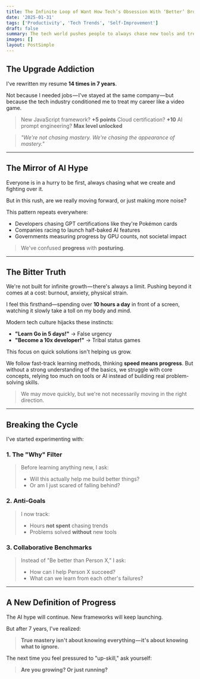```yaml
---
title: The Infinite Loop of Want How Tech’s Obsession With ‘Better’ Broke My Brain
date: '2025-01-31'
tags: ['Productivity', 'Tech Trends', 'Self-Improvement']
draft: false
summary: The tech world pushes people to always chase new tools and trends. This can cause stress and lead to shallow learning. Real growth happens when we slow down, focus on what matters, and help each other.
images: []
layout: PostSimple
---
```


## The Upgrade Addiction

I've rewritten my resume **14 times in 7 years**.

Not because I needed jobs — I've stayed at the same company — but because the tech industry conditioned me to treat my career like a video game.

> New JavaScript framework? **+5 points**
> Cloud certification? **+10**
> AI prompt engineering? **Max level unlocked**

> _"We're not chasing mastery. We're chasing the appearance of mastery."_

---

## The Mirror of AI Hype

Everyone is in a hurry to be first, always chasing what we create and fighting over it.

But in this rush, are we really moving forward, or just making more noise?

This pattern repeats everywhere:

- Developers chasing GPT certifications like they're Pokémon cards
- Companies racing to launch half-baked AI features
- Governments measuring progress by GPU counts, not societal impact

> We've confused **progress** with **posturing**.

---

## The Bitter Truth

We're not built for infinite growth — there's always a limit.
Pushing beyond it comes at a cost: burnout, anxiety, physical strain.

I feel this firsthand—spending over **10 hours a day** in front of a screen, watching it slowly take a toll on my body and mind.

Modern tech culture hijacks these instincts:

- **"Learn Go in 5 days!"** → False urgency
- **"Become a 10x developer!"** → Tribal status games

This focus on quick solutions isn't helping us grow.

We follow fast-track learning methods, thinking **speed means progress**.
But without a strong understanding of the basics, we struggle with core concepts, relying too much on tools or AI instead of building real problem-solving skills.

> We may move quickly, but we're not necessarily moving in the right direction.

---

## Breaking the Cycle

I've started experimenting with:

### 1. The "Why" Filter

> Before learning anything new, I ask:
>
> - Will this actually help me build better things?
> - Or am I just scared of falling behind?

### 2. Anti-Goals

> I now track:
>
> - Hours **not spent** chasing trends
> - Problems solved **without** new tools

### 3. Collaborative Benchmarks

> Instead of "Be better than Person X," I ask:
>
> - How can I help Person X succeed?
> - What can we learn from each other's failures?

---

## A New Definition of Progress

The AI hype will continue. New frameworks will keep launching.

But after 7 years, I've realized:

> **True mastery isn't about knowing everything — it's about knowing what to ignore.**

The next time you feel pressured to "up-skill," ask yourself:

> **Are you growing? Or just running?**